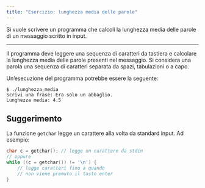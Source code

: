 ```yaml
---
title: "Esercizio: lunghezza media delle parole"
---
```


Si vuole scrivere un programma che calcoli la lunghezza media delle parole di un messaggio scritto in input.

---

Il programma deve leggere una sequenza di caratteri da tastiera e calcolare la lunghezza media delle parole presenti nel messaggio. Si considera una parola una sequenza di caratteri separata da spazi, tabulazioni o a capo.

Un'esecuzione del programma potrebbe essere la seguente:

```plaintext
$ ./lunghezza_media
Scrivi una frase: Era solo un abbaglio.
Lunghezza media: 4.5
```

::: {.callout-tip}
## Suggerimento
La funzione `getchar` legge un carattere alla volta da standard input. Ad esempio:

```c
char c = getchar(); // legge un carattere da stdin
// oppure
while ((c = getchar()) != '\n') {
    // legge caratteri fino a quando
    // non viene premuto il tasto enter
}
```
:::
